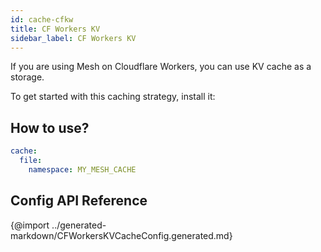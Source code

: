 ```yaml
---
id: cache-cfkw
title: CF Workers KV
sidebar_label: CF Workers KV
---
```


If you are using Mesh on Cloudflare Workers, you can use KV cache as a storage.

To get started with this caching strategy, install it:

<PackageInstall packages="@graphql-mesh/cache-cfkw" />

## How to use?

```yaml
cache:
  file:
    namespace: MY_MESH_CACHE
```

## Config API Reference

{@import ../generated-markdown/CFWorkersKVCacheConfig.generated.md}
